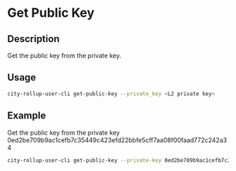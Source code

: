 # Get Public Key

## Description
Get the public key from the private key.

## Usage
```bash
city-rollup-user-cli get-public-key --private_key <L2 private key>
```

## Example
Get the public key from the private key 0ed2be709b9ac1cefb7c35449c423efd22bbfe5cff7aa08f00faad772c242a34         

```bash
city-rollup-user-cli get-public-key --private-key 0ed2be709b9ac1cefb7c35449c423efd22bbfe5cff7aa08f00faad772c242a34        
```

